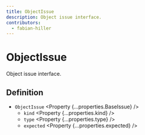 ```yaml
---
title: ObjectIssue
description: Object issue interface.
contributors:
  - fabian-hiller
---
```



# ObjectIssue

Object issue interface.

## Definition

- `ObjectIssue` <Property {...properties.BaseIssue} />
  - `kind` <Property {...properties.kind} />
  - `type` <Property {...properties.type} />
  - `expected` <Property {...properties.expected} />
